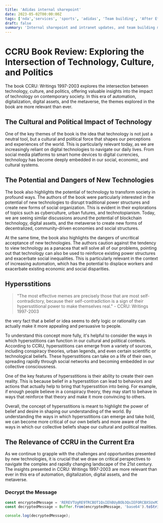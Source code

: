 ```yaml
---
title: 'Adidas internal sharepoint'
date: 2023-05-02T00:00:00Z
tags: ['nda','services', 'sports', 'adidas', 'Team building', 'After Effects']
draft: false
summary: 'Internal sharepoint and intranet updates, and team building motion graphic presentation'
---
```


# CCRU Book Review: Exploring the Intersection of Technology, Culture, and Politics

The book CCRU: Writings 1997-2003 explores the intersection between technology, culture, and politics, offering valuable insights into the impact of technology on contemporary society. In this era of automation, digitalization, digital assets, and the metaverse, the themes explored in the book are more relevant than ever.

## The Cultural and Political Impact of Technology

One of the key themes of the book is the idea that technology is not just a neutral tool, but a cultural and political force that shapes our perceptions and experiences of the world. This is particularly relevant today, as we are increasingly reliant on digital technologies to navigate our daily lives. From social media platforms to smart home devices to digital currencies, technology has become deeply embedded in our social, economic, and cultural systems.

## The Potential and Dangers of New Technologies

The book also highlights the potential of technology to transform society in profound ways. The authors of the book were particularly interested in the potential of new technologies to disrupt traditional power structures and create new forms of social organization. This is evident in their explorations of topics such as cyberculture, urban futures, and technotopianism. Today, we are seeing similar discussions around the potential of blockchain technology, digital assets, and the metaverse to create new forms of decentralized, community-driven economies and social structures.

At the same time, the book also highlights the dangers of uncritical acceptance of new technologies. The authors caution against the tendency to view technology as a panacea that will solve all of our problems, pointing out that technology can also be used to reinforce existing power structures and exacerbate social inequalities. This is particularly relevant in the context of increasing automation, which has the potential to displace workers and exacerbate existing economic and social disparities.

## Hypersstitions

> "The most effective memes are precisely those that are most self-contradictory, because their self-contradiction is a sign of their hypersstitional power to make themselves real." - CCRU: Writings 1997-2003

 the very fact that a belief or idea seems to defy logic or rationality can actually make it more appealing and persuasive to people.

To understand this concept more fully, it's helpful to consider the ways in which hypersstitions can function in our cultural and political contexts. According to CCRU, hypersstitions can emerge from a variety of sources, including conspiracy theories, urban legends, and even certain scientific or technological beliefs. These hypersstitions can take on a life of their own, spreading rapidly through social networks and becoming embedded in our collective consciousness.

One of the key features of hypersstitions is their ability to create their own reality. This is because belief in a hypersstition can lead to behaviors and actions that actually help to bring that hypersstition into being. For example, if enough people believe in a conspiracy theory, they may start to behave in ways that reinforce that theory and make it more convincing to others.

Overall, the concept of hypersstitions is meant to highlight the power of belief and desire in shaping our understanding of the world. By understanding the ways in which hypersstitions can emerge and take hold, we can become more critical of our own beliefs and more aware of the ways in which our collective beliefs shape our cultural and political realities.

## The Relevance of CCRU in the Current Era

As we continue to grapple with the challenges and opportunities presented by new technologies, it is crucial that we draw on critical perspectives to navigate the complex and rapidly changing landscape of the 21st century. The insights presented in CCRU: Writings 1997-2003 are more relevant than ever in this era of automation, digitalization, digital assets, and the metaverse.

### Decrypt the Message


```js
const encryptedMessage = 'REREVTUgRE9TRCBOT1QsIEhBUyBOb3QsIEFORCBXSUxMIE5FVkVSRSBFWElTVA==';
const decryptedMessage = Buffer.from(encryptedMessage, 'base64').toString('utf-8');

console.log(decryptedMessage);
